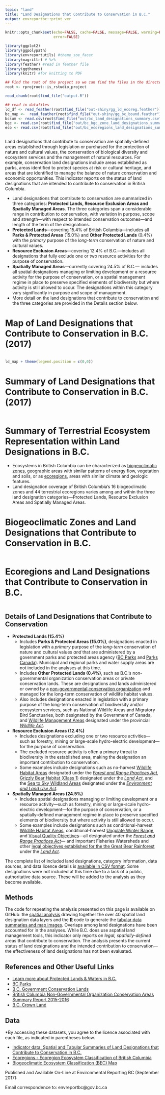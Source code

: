 ```yaml
---
topic: "land"
title: "Land Designations that Contribute to Conservation in B.C."
output: envreportbc::print_ver
---
```



```r

knitr::opts_chunk$set(echo=FALSE, cache=FALSE, message=FALSE, warning=FALSE, 
                      error=FALSE)

library(ggplot2)
library(ggpolypath)
library(envreportutils) #theme_soe_facet
library(magrittr) # %>%
library(feather) #read in feather file
library(ggthemes)
library(knitr) #for knitting to PDF

## Find the root of the project so we can find the files in the directory tree.
root <- rprojroot::is_rstudio_project

read_chunk(root$find_file("output.R"))

## read in datafiles
ld_df <- read_feather(root$find_file("out-shiny/gg_ld_ecoreg.feather"))
bc_map <-  read_feather(root$find_file("out-shiny/gg_bc_bound.feather"))
bcsum <- read.csv(root$find_file("out/bc_land_designations_summary.csv"), stringsAsFactors = FALSE)
bgc <- read.csv(root$find_file("out/bc_bgc_zone_land_designations_summary.csv"), stringsAsFactors = FALSE)
eco <- read.csv(root$find_file("out/bc_ecoregions_land_designations_summary.csv"), stringsAsFactors = FALSE)
```

```r
```

Land designations that contribute to conservation are spatially-defined areas established through legislation or purchased for the protection of nature and cultural values, the conservation of biological diversity and ecosystem services and the management of natural resources. For example, conservation land designations include areas established as parks, areas identified to protect species at risk or cultural heritage, and areas that are identified to manage the balance of nature conservation and economic opportunities. This indicator reports on the status of land designations that are intended to contribute to conservation in British Columbia.


-   Land designations that contribute to conservation are summarized in
    three categories: **Protected Lands, Resource Exclusion Areas and
    Spatially Managed Areas**. The three categories span a considerable
    range in contribution to conservation, with variation in purpose,
    scope and strength---with respect to intended conservation
    outcomes---and length of the term of the designations.
-   **Protected Lands**---covering 15.4% of British Columbia---includes all
    **Parks & Protected Areas** (15.0%) and **Other Protected Lands**
    (0.4%) with the *primary* purpose of the *long-term* conservation of
    nature and cultural values.
-   **Resource Exclusion Areas**---covering 12.4% of B.C.---includes all
    designations that fully exclude one or two resource activities for
    the purpose of conservation.
-   **Spatially Managed Areas**---currently covering 24.5% of B.C.---
    includes all spatial designations managing or limiting development
    or a resource activity for the purpose of conservation, or a spatial
    management regime in place to preserve specified elements of
    biodiversity but where activity is still allowed to occur. The
    designations within this category vary significantly in purpose and
    scope of management.
-   More detail on the land designations that contribute to conservation
    and the three categories are provided in the Details section below.


\begin{center}
\fbox{
  \begin{minipage}[c]{12cm}
  
   \begingroup\centering{\textbf{Protected Lands in British Columbia}}
   
     \endgroup
     
    \vspace{1mm}
    
    \text{\textbf{15.4\%} of lands in B.C. are protected through legally established areas designated}
    
    \text{for the \textit{primary} purpose of the \textit{long-term} conservation of nature and cultural values.}
    
        \vspace{3mm}
    
    \href{http://www.env.gov.bc.ca/soe/indicators/land/protected-lands-and-waters.html}{Learn more about Protected Lands \& Waters in B.C.}
    
  \end{minipage}
}
\end{center}

\newpage

# Map of Land Designations that Contribute to Conservation in B.C. (2017)

```r
```
```r
ld_map + theme(legend.position = c(0,0))
```

\newpage

# Summary of Land Designations that Contribute to Conservation in B.C. (2017)

```r
```

\newpage

# Summary of Terrestrial Ecosystem Representation within Land Designations in B.C.

-   Ecosystems in British Columbia can be characterized as
    [biogeoclimatic zones](https://www.for.gov.bc.ca/hre/becweb/),
    geographic areas with similar patterns of energy flow, vegetation
    and soils, or as
    [ecoregions](http://www.env.gov.bc.ca/ecology/ecoregions/), areas
    with similar climate and geologic features.
-   Land designation coverage of British Columbia's 16 biogeoclimatic
    zones and 44 terrestrial ecoregions varies among and within the
    three land designation categories—Protected Lands, Resource
    Exclusion Areas and Spatially Managed Areas.

# Biogeoclimatic Zones and Land Designations that Contribute to Conservation in B.C.

```r
```

\newpage

# Ecoregions and Land Designations that Contribute to Conservation in B.C.

```r
```

\newpage

## Details of Land Designations that Contribute to Conservation 
-   **Protected Lands (15.4%)**
    -   Includes **Parks & Protected Areas (15.0%)**, designations
        enacted in legislation with a *primary* purpose of the
        *long-term* conservation of nature and cultural values *and*
        that are administered by a government parks and protected areas
        agency ([BC Parks](/bcparks/) and [Parks
        Canada](http://www.pc.gc.ca/eng/index.aspx)). Municipal and
        regional parks and water supply areas are not included in the
        analyses at this time.
    -   Includes **Other Protected Lands (0.4%)**, such as B.C.’s
        non-governmental organization conservation areas or private
        conservation lands. These are designations and lands
        administered or owned by a [non-governmental conservation
        organization](http://ltabc.ca/publications-a-research/british-columbia-conservation-areas-summary-report-2015-16/)
        and managed for the long-term conservation of wildlife habitat
        values.
    -   Also includes designations enacted in legislation with a primary
        purpose of the long-term conservation of biodiversity and/or
        ecosystem services, such as National Wildlife Areas and
        Migratory Bird Sanctuaries, both designated by the Government of
        Canada, and [Wildlife Management
        Areas](http://www.env.gov.bc.ca/fw/habitat/conservation-lands/)
        designated under the provincial [*Wildlife
        Act*](http://www.bclaws.ca/EPLibraries/bclaws_new/document/ID/freeside/00_96488_01).
-   **Resource Exclusion Areas (12.4%)**
    -   Includes designations excluding one or two resource
        activities—such as forestry, mining or large-scale
        hydro-electric development—for the purpose of conservation.
    -   The excluded resource activity is often a primary threat to
        biodiversity in the established area, making the designation an
        important contribution to conservation.
    -   Some examples include designations such as no-harvest [Wildlife
        Habitat Areas](http://www.env.gov.bc.ca/wld/frpa/iwms/wha.html)
        designated under the [*Forest and Range Practices
        Act*](http://www.bclaws.ca/Recon/document/ID/freeside/00_02069_01),
        [Grizzly Bear Habitat (Class
        1)](https://www.for.gov.bc.ca/TASB/SLRP/GBR_LUO_2016.html)
        designated under the [*Land
        Act*](http://www.bclaws.ca/EPLibraries/bclaws_new/document/ID/freeside/00_96245_01),
        and the [Sea to Sky Wildland
        Areas](https://www.for.gov.bc.ca/tasb/slrp/plan79.html)
        designated under the [*Environment and Land Use
        Act*](http://www.bclaws.ca/EPLibraries/bclaws_new/document/ID/freeside/00_96117_01).
-   **Spatially Managed Areas (24.5%)**
    -   Includes spatial designations managing or limiting development
        or a resource activity—such as forestry, mining or large-scale
        hydro-electric development—for the purpose of conservation, or a
        spatially-defined management regime in place to preserve
        specified elements of biodiversity but where activity is still
        allowed to occur.
    -   Some examples include designations such as conditional-harvest
        [Wildlife Habitat
        Areas](http://www.env.gov.bc.ca/wld/frpa/iwms/wha.html),
        conditional-harvest [Ungulate Winter
        Range](http://www.env.gov.bc.ca/wld/frpa/uwr/index.html), and
        [Visual Quality
        Objectives](http://www2.gov.bc.ca/gov/content?id=C45131B6586243CD8A91D399B5712256)—all
        designated under the [*Forest and Range Practices
        Act*](http://www.bclaws.ca/Recon/document/ID/freeside/00_02069_01)—
        and Important Fisheries Watersheds and other [legal objectives
        established for the the Great Bear
        Rainforest](https://www.for.gov.bc.ca/tasb/slrp/plan17.html)
        under the [*Land
        Act*](http://www.bclaws.ca/EPLibraries/bclaws_new/document/ID/freeside/00_96245_01).

The complete list of included land designations, category information,
data sources, and data licence details is [available in CSV
format](https://github.com/bcgov/EnvReportBC). Some designations were
not included at this time due to a lack of a public, authoritative data
source. These will be added to the analysis as they become available.

## Methods

The code for repeating the analysis presented on this page is available
on GitHub: the [spatial analysis](https://github.com/bcgov/EnvReportBC)
drawing together the over 40 spatial land designation data layers and
the [**R**](http://www.r-project.org) code to generate the [tabular data
summaries and map images](https://github.com/bcgov/EnvReportBC).
Overlaps among land designations have been accounted for in the
analyses. While B.C. does use aspatial land management tools, this
indicator only reports on *legal, spatially-defined* areas that
contribute to conservation. The analysis presents the current status of
land designations and the intended contribution to conservation—the
effectiveness of land designations has not been evaluated.

## References and Other Useful Links

-   [Learn more about Protected Lands & Waters in
    B.C.](http://www.env.gov.bc.ca/soe/indicators/land/protected-lands-and-waters.html)
-   [BC Parks](http://www.env.gov.bc.ca/bcparks/)
-   [B.C. Government Conservation
    Lands](http://www.env.gov.bc.ca/fw/habitat/conservation-lands/)
-   [British Columbia Non-Governmental Organization Conservation Areas
    Summary Report
    2015-2016](http://ltabc.ca/publications-a-research/british-columbia-conservation-areas-summary-report-2015-16/)
-   [B.C. Crown
    Land](http://www2.gov.bc.ca/gov/content?id=63DF75221AF440A4AA6A9BCD34711A8C)

## Data

\*By accessing these datasets, you agree to the licence associated with each file, as indicated in parentheses below.

-   [Indicator data: Spatial and Tabular Summaries of Land Designations
    that Contribute to Conservation in
    B.C.](https://catalogue.data.gov.bc.ca/dataset/6579744d-818c-4b26-839a-28a03edc0d98)
-   [Ecoregions - Ecoregion Ecosystem Classification of British
    Columbia](https://catalogue.data.gov.bc.ca/dataset/d00389e0-66da-4895-bd56-39a0dd64aa78)
-   [Biogeoclimatic Ecosystem Classification (BEC)
    Map](https://catalogue.data.gov.bc.ca/dataset/f358a53b-ffde-4830-a325-a5a03ff672c3)

Published and Available On-Line at Environmental Reporting BC (September 2017):
[](http://wwwd.env.gov.bc.ca/soe/indicators/land/land-designations.html)

Email correspondence to: envreportbc@gov.bc.ca
